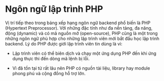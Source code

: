 # Ngôn ngữ lập trình PHP

Vị trí tiếp theo trong bảng xếp hạng ngôn ngữ backend phổ biến là PHP (Hypertext Preprocessor). Với những đặc tính như đa nền tảng, đa năng, động (dynamic) và có mã nguồn mở (open-source), PHP cũng là một trong những ngôn ngữ phù hợp cho những lập trình viên mới bắt đầu học lập trình backend. Lý do PHP được giới lập trình viên tin dùng là vì:

- Lập trình viên có thể biên dịch và chạy một ứng dụng PHP đến khi ứng dụng thực thi đến dòng mã lệnh bị lỗi.

- Vì đã tồn tại từ rất lâu nên PHP có nguồn tài liệu, library hay module phong phú và cộng đồng hỗ trợ lớn.
